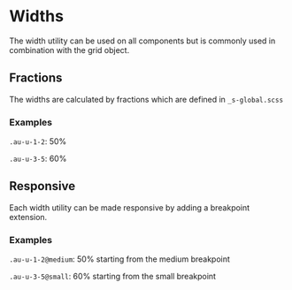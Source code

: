 
<Meta title="Utilities/Widths" />

<style>{`
  .sbdocs-p,
  .sbdocs-ul,
  .sbdocs-li,
  .sbdocs-p code {
    font-weight: 400;
    font-size: 1.6rem;
  }

  .sbdocs-a {
    display: inline-flex;
    align-items: center;
    font-family: var(--au-font);
    transition: color var(--au-transition), text-decoration var(--au-transition);
    font-weight: var(--au-regular);
    text-decoration: underline;
    text-decoration-color: var(--au-blue-300);
    color: var(--au-blue-700);
  }

  .sbdocs-a:visited {
    color: var(--au-blue-700);
  }

  .sbdocs-a:hover,
  .sbdocs-a:focus {
    color: var(--au-blue-800);
    text-decoration-color: var(--au-blue-200);
  }

  .sbdocs-a:focus {
    outline: var(--au-outline);
    outline-offset: var(--au-outline-offset);
  }

  code {
    font-family: courier, monospace;
  }

  .os-content {
    background-color: var(--au-gray-100);
  }
`}</style>

# Widths

The width utility can be used on all components but is commonly used in combination with the grid object.

## Fractions

The widths are calculated by fractions which are defined in `_s-global.scss`

### Examples
`.au-u-1-2`: 50%

`.au-u-3-5`: 60%

## Responsive

Each width utility can be made responsive by adding a breakpoint extension.

### Examples
`.au-u-1-2@medium`: 50% starting from the medium breakpoint

`.au-u-3-5@small`: 60% starting from the small breakpoint
